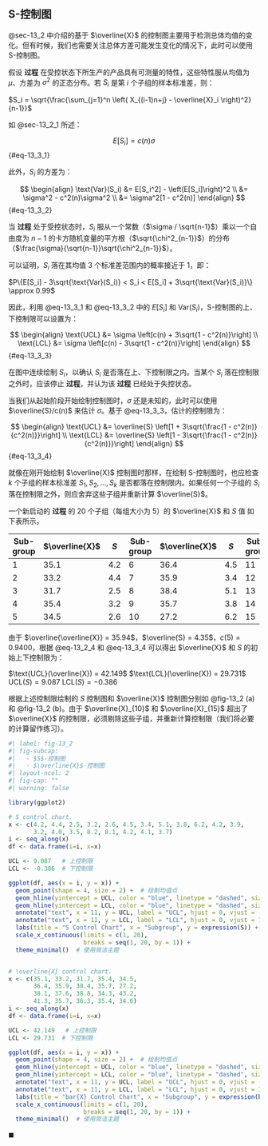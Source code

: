 ## $\text{S}$-控制图 {#sec-13_3}
@sec-13_2 中介绍的基于 $\overline{X}$ 的控制图主要用于检测总体均值的变化。但有时候，我们也需要关注总体方差可能发生变化的情况下，此时可以使用 $\text{S}$-控制图。

假设 **过程** 在受控状态下所生产的产品具有可测量的特性，这些特性服从均值为 $\mu$、方差为 $\sigma^2$ 的正态分布。若 $S_i$ 是第 $i$ 个子组的样本标准差，则：

$S_i = \sqrt{\frac{\sum_{j=1}^n \left( X_{(i-1)n+j} - \overline{X}_i \right)^2}{n-1}}$

如 @sec-13_2_1 所述：

$$
E[S_i] = c(n)\sigma
$$ {#eq-13_3_1}

此外，$S_i$ 的方差为：

$$
\begin{align}
\text{Var}(S_i) &= E[S_i^2] - \left(E[S_i]\right)^2 \\
&= \sigma^2 - c^2(n)\sigma^2 \\
&= \sigma^2[1 - c^2(n)]
\end{align}
$$ {#eq-13_3_2}

当 **过程** 处于受控状态时，$S_i$ 服从一个常数（$\sigma / \sqrt{n-1}$）乘以一个自由度为 $n-1$ 的卡方随机变量的平方根（$\sqrt{\chi^2_{n-1}}$）的分布（$\frac{\sigma}{\sqrt{n-1}}\sqrt{\chi^2_{n-1}}$）。

可以证明，$S_i$ 落在其均值 3 个标准差范围内的概率接近于 1，即：

$P\{E[S_i] - 3\sqrt{\text{Var}(S_i)} < S_i < E[S_i] + 3\sqrt{\text{Var}(S_i)}\} \approx 0.99$


因此，利用 @eq-13_3_1 和 @eq-13_3_2 中的 $E[S_i]$ 和 $\text{Var}(S_i)$，$\text{S}$-控制图的上、下控制限可以设置为：

$$
\begin{align}
\text{UCL} &= \sigma \left[c(n) + 3\sqrt{1 - c^2(n)}\right] \\
\text{LCL} &= \sigma \left[c(n) - 3\sqrt{1 - c^2(n)}\right]
\end{align}
$$ {#eq-13_3_3}

在图中连续绘制 $S_i$，以确认 $S_i$ 是否落在上、下控制限之内。当某个 $S_i$ 落在控制限之外时，应该停止 **过程**，并认为该 **过程** 已经处于失控状态。

当我们从起始阶段开始绘制控制图时，$\sigma$ 还是未知的，此时可以使用 $\overline{S}/c(n)$ 来估计 $\sigma$。基于 @eq-13_3_3，估计的控制限为：

$$
\begin{align}
\text{UCL} &= \overline{S} \left[1 + 3\sqrt{\frac{1 - c^2(n)}{c^2(n)}}\right] \\
\text{LCL} &= \overline{S} \left[1 - 3\sqrt{\frac{1 - c^2(n)}{c^2(n)}}\right]
\end{align}
$$ {#eq-13_3_4}

就像在刚开始绘制 $\overline{X}$ 控制图时那样，在绘制 $\text{S}$-控制图时，也应检查 $k$ 个子组的样本标准差 $S_1, S_2, \dots, S_k$ 是否都落在控制限内。如果任何一个子组的 $S_i$ 落在控制限之外，则应舍弃这些子组并重新计算 $\overline{S}$。

::: {#exm-13_3_a}
一个新启动的 **过程** 的 20 个子组（每组大小为 5）的 $\overline{X}$ 和 $S$ 值 如下表所示。

| Sub-group | $\overline{X}$ | $S$ | Sub-group | $\overline{X}$ | $S$ | Sub-group | $\overline{X}$ | $S$ | Sub-group | $\overline{X}$ | $S$ |
|-----------|-------------------|---------|-----------|-------------------|---------|-----------|-------------------|---------|-----------|-------------------|---------|
| 1         | 35.1             | 4.2     | 6         | 36.4             | 4.5     | 11        | 38.1             | 4.2     | 16        | 41.3             | 8.2     |
| 2         | 33.2             | 4.4     | 7         | 35.9             | 3.4     | 12        | 37.6             | 3.9     | 17        | 35.7             | 8.1     |
| 3         | 31.7             | 2.5     | 8         | 38.4             | 5.1     | 13        | 38.8             | 3.2     | 18        | 36.3             | 4.2     |
| 4         | 35.4             | 3.2     | 9         | 35.7             | 3.8     | 14        | 34.3             | 4.0     | 19        | 35.4             | 4.1     |
| 5         | 34.5             | 2.6     | 10        | 27.2             | 6.2     | 15        | 43.2             | 3.5     | 20        | 34.6             | 3.7     |

由于 $\overline{\overline{X}} = 35.94$，$\overline{S} = 4.35$，$c(5) = 0.9400$，根据 @eq-13_2_4 和 @eq-13_3_4 可以得出 $\overline{X}$ 和 $S$ 的初始上下控制限为：

$\text{UCL}(\overline{X}) = 42.149$
$\text{LCL}(\overline{X}) = 29.731$
$\text{UCL}(S) = 9.087$
$\text{LCL}(S) = -0.386$

根据上述控制限绘制的 $S$ 控制图和 $\overline{X}$ 控制图分别如 @fig-13_2 (a) 和 @fig-13_2 (b)。由于 $\overline{X}_{10}$ 和 $\overline{X}_{15}$ 超出了 $\overline{X}$ 的控制限，必须剔除这些子组，并重新计算控制限（我们将必要的计算留作练习）。

```r
#| label: fig-13_2
#| fig-subcap:
#|   - $S$-控制图
#|   - $\overline{X}$-控制图
#| layout-ncol: 2
#| fig-cap: ""
#| warning: false

library(ggplot2)

# S control chart.
x <- c(4.2, 4.4, 2.5, 3.2, 2.6, 4.5, 3.4, 5.1, 3.8, 6.2, 4.2, 3.9, 
       3.2, 4.0, 3.5, 8.2, 8.1, 4.2, 4.1, 3.7)
i <- seq_along(x)
df <- data.frame(i=i, x=x)

UCL <- 9.087   # 上控制限
LCL <- -0.386  # 下控制限

ggplot(df, aes(x = i, y = x)) +
  geom_point(shape = 4, size = 2) +  # 绘制均值点
  geom_hline(yintercept = UCL, color = "blue", linetype = "dashed", size = 1) +  # 上控制限
  geom_hline(yintercept = LCL, color = "blue", linetype = "dashed", size = 1) +  # 下控制限
  annotate("text", x = 11, y = UCL, label = "UCL", hjust = 0, vjust = -0.5, color = "blue") +  # 标注UCL
  annotate("text", x = 11, y = LCL, label = "LCL", hjust = 0, vjust = 1.5, color = "blue") +  # 标注LCL
  labs(title = "S Control Chart", x = "Subgroup", y = expression(S)) +  # 添加标题和轴标签
  scale_x_continuous(limits = c(1, 20),
                     breaks = seq(1, 20, by = 1)) + 
  theme_minimal()  # 使用简洁主题


# \overline{X} control chart.
x <- c(35.1, 33.2, 31.7, 35.4, 34.5, 
       36.4, 35.9, 38.4, 35.7, 27.2, 
       38.1, 37.6, 38.8, 34.3, 43.2, 
       41.3, 35.7, 36.3, 35.4, 34.6)
i <- seq_along(x)
df <- data.frame(i=i, x=x)

UCL <- 42.149   # 上控制限
LCL <- 29.731  # 下控制限

ggplot(df, aes(x = i, y = x)) +
  geom_point(shape = 4, size = 2) +  # 绘制均值点
  geom_hline(yintercept = UCL, color = "blue", linetype = "dashed", size = 1) +  # 上控制限
  geom_hline(yintercept = LCL, color = "blue", linetype = "dashed", size = 1) +  # 下控制限
  annotate("text", x = 11, y = UCL, label = "UCL", hjust = 0, vjust = -0.5, color = "blue") +  # 标注UCL
  annotate("text", x = 11, y = LCL, label = "LCL", hjust = 0, vjust = 1.5, color = "blue") +  # 标注LCL
  labs(title = "bar{X} Control Chart", x = "Subgroup", y = expression(bar(X))) +  # 添加标题和轴标签
  scale_x_continuous(limits = c(1, 20),
                     breaks = seq(1, 20, by = 1)) + 
  theme_minimal()  # 使用简洁主题
```

$\blacksquare$
:::